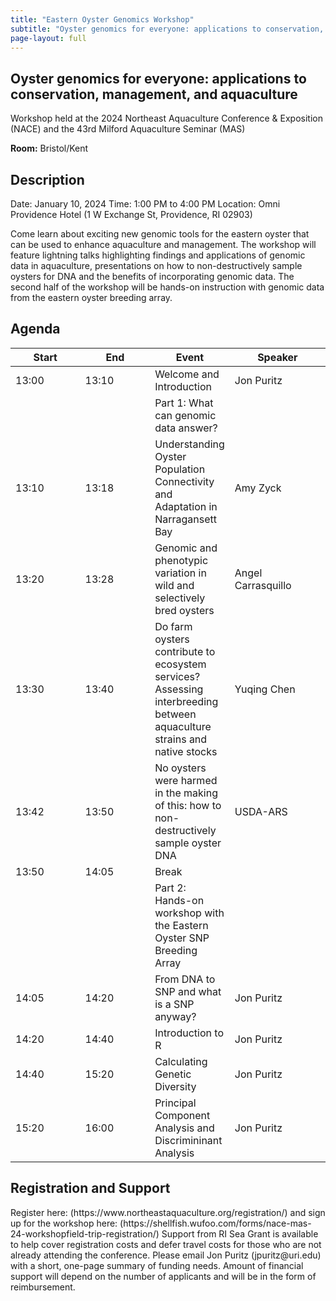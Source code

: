 ```yaml
---
title: "Eastern Oyster Genomics Workshop"
subtitle: "Oyster genomics for everyone: applications to conservation, management, and aquaculture"
page-layout: full
---
```


## Oyster genomics for everyone: applications to conservation, management, and aquaculture
Workshop held at the 2024 Northeast Aquaculture Conference & Exposition (NACE) and the 43rd Milford Aquaculture Seminar (MAS)

**Room:** Bristol/Kent

## Description
Date: January 10, 2024 
Time: 1:00 PM to 4:00 PM
Location: Omni Providence Hotel (1 W Exchange St, Providence, RI 02903)

Come learn about exciting new genomic tools for the eastern oyster that can be used to enhance aquaculture and management.  The workshop will feature lightning talks highlighting findings and applications of genomic data in aquaculture, presentations on how to non-destructively sample oysters for DNA and the benefits of incorporating genomic data. The second half of the workshop will be hands-on instruction with genomic data from the eastern oyster breeding array.  

## Agenda

| Start | End|  Event | Speaker|
|------|------|---|--------|
| 13:00 | 13:10| Welcome and Introduction | Jon Puritz|
| || Part 1: What can genomic data answer?||
| 13:10 | 13:18| Understanding Oyster Population Connectivity and Adaptation in Narragansett Bay| Amy Zyck |
| 13:20 | 13:28| Genomic and phenotypic variation in wild and selectively bred oysters | Angel Carrasquillo|
| 13:30 | 13:40| Do farm oysters contribute to ecosystem services? Assessing interbreeding between aquaculture strains and native stocks| Yuqing Chen |
| 13:42 | 13:50| No oysters were harmed in the making of this: how to non-destructively sample oyster DNA | USDA-ARS |
| 13:50 | 14:05| Break||
| || Part 2: Hands-on workshop with the Eastern Oyster SNP Breeding Array ||
| 14:05 | 14:20| From DNA to SNP and what is a SNP anyway? | Jon Puritz |
| 14:20 | 14:40| Introduction to R | Jon Puritz |
| 14:40 | 15:20| Calculating Genetic Diversity  | Jon Puritz |
| 15:20 | 16:00| Principal Component Analysis and Discrimininant Analysis | Jon Puritz |


## Registration and Support
Register here: (https://www.northeastaquaculture.org/registration/) and sign up for the workshop here: (https://shellfish.wufoo.com/forms/nace-mas-24-workshopfield-trip-registration/) Support from RI Sea Grant is available to help cover registration costs and defer travel costs for those who are not already attending the conference.  Please email Jon Puritz (jpuritz@uri.edu) with a short, one-page summary of funding needs.  Amount of financial support will depend on the number of applicants and will be in the form of reimbursement. 